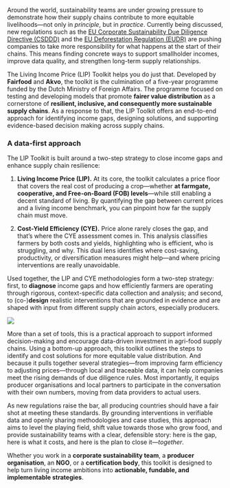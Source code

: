 Around the world, sustainability teams are under growing pressure to demonstrate how their supply chains contribute to more equitable livelihoods—not only in *principle*, but in *practice*. Currently being discussed, new regulations such as the [EU Corporate Sustainability Due Diligence Directive (CSDDD)](https://commission.europa.eu/business-economy-euro/doing-business-eu/sustainability-due-diligence-responsible-business/corporate-sustainability-due-diligence_en) and the [EU Deforestation Regulation (EUDR)](https://environment.ec.europa.eu/topics/forests/deforestation/regulation-deforestation-free-products_en) are pushing companies to take more responsibility for what happens at the start of their chains. This means finding concrete ways to support smallholder incomes, improve data quality, and strengthen long-term supply relationships.

The Living Income Price (LIP) Toolkit helps you do just that. Developed by **Fairfood** and **Akvo**, the toolkit is the culmination of a five-year programme funded by the Dutch Ministry of Foreign Affairs. The programme focused on testing and developing models that promote **fairer value distribution** as a cornerstone of **resilient, inclusive, and consequently more sustainable supply chains**. As a response to that, the LIP Toolkit offers an end-to-end approach for identifying income gaps, designing solutions, and supporting evidence-based decision making across supply chains.

### **A data-first approach**

The LIP Toolkit is built around a two-step strategy to close income gaps and enhance supply chain resilience:

1. **Living Income Price (LIP).** At its core, the toolkit calculates a price floor that covers the real cost of producing a crop—whether **at farmgate, cooperative, and Free-on-Board (FOB) levels**—while still enabling a decent standard of living. By quantifying the gap between current prices and a living income benchmark, you can pinpoint how far the supply chain must move.

2. **Cost-Yield Efficiency (CYE).** Price alone rarely closes the gap, and that’s where the CYE assessment comes in. This analysis classifies farmers by both costs and yields, highlighting who is efficient, who is struggling, and why. This dual lens identifies where cost-saving, productivity, or diversification measures might help—and where pricing interventions are really unavoidable.

Used together, the LIP and CYE methodologies form a two-step strategy: first, to **diagnose** income gaps and how efficiently farmers are operating through rigorous, context-specific data collection and analysis; and second, to (co-)**design** realistic interventions that are grounded in evidence and are shaped with input from different supply chain actors, especially producers.

<img
  src="/images/introduction.png"
/>

More than a set of tools, this is a practical approach to support informed decision-making and encourage data-driven investment in agri-food supply chains. Using a bottom-up approach, this toolkit outlines the steps to identify and cost solutions for more equitable value distribution. And because it pulls together several strategies—from improving farm efficiency to adjusting prices—through local and traceable data, it can help companies meet the rising demands of due diligence rules. Most importantly, it equips producer organisations and local partners to participate in the conversation with their own numbers, moving from data providers to actual users. 

As new regulations raise the bar, all producing countries should have a fair shot at meeting these standards. By grounding interventions in verifiable data and openly sharing methodologies and case studies, this approach aims to level the playing field, shift value towards those who grow food, and provide sustainability teams with a clear, defensible story: here is the gap, here is what it costs, and here is the plan to close it—*together*. 

Whether you work in a **corporate sustainability team**, a **producer organisation**, an **NGO**, or a **certification body**, this toolkit is designed to help turn living income ambitions into **actionable, fundable, and implementable strategies**.
